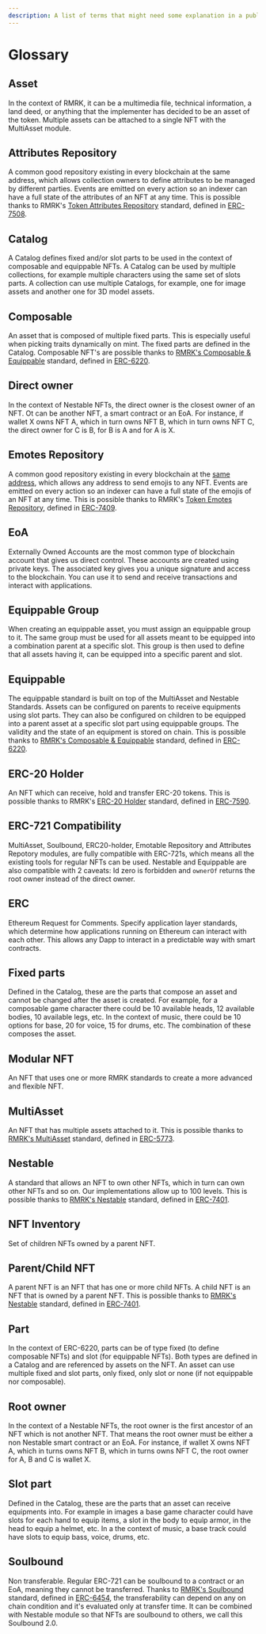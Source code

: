 ```yaml
---
description: A list of terms that might need some explanation in a public glossary. They might be specific to our standards, ambiguous, etc.
---
```


# Glossary

## Asset
In the context of RMRK, it can be a multimedia file, technical information, a land deed, or anything that the implementer has decided to be an asset of the token. Multiple assets can be attached to a single NFT with the MultiAsset module.

## Attributes Repository
A common good repository existing in every blockchain at the same address, which allows collection owners to define attributes to be managed by different parties. Events are emitted on every action so an indexer can have a full state of the attributes of an NFT at any time. This is possible thanks to RMRK's [Token Attributes Repository](./attributes) standard, defined in [ERC-7508](https://eips.ethereum.org/EIPS/eip-7508).

## Catalog
A Catalog defines fixed and/or slot parts to be used in the context of composable and equippable NFTs. A Catalog can be used by multiple collections, for example multiple characters using the same set of slots parts. A collection can use multiple Catalogs, for example, one for image assets and another one for 3D model assets.

## Composable
An asset that is composed of multiple fixed parts. This is especially useful when picking traits dynamically on mint. The fixed parts are defined in the Catalog. Composable NFT's are possible thanks to [RMRK's Composable & Equippable](./composable-equippable) standard, defined in [ERC-6220](https://eips.ethereum.org/EIPS/eip-6220).

## Direct owner
In the context of Nestable NFTs, the direct owner is the closest owner of an NFT. Ot can be another NFT, a smart contract or an EoA. For instance, if wallet X owns NFT A, which in turn owns NFT B, which in turn owns NFT C, the direct owner for C is B, for B is A and for A is X.

## Emotes Repository
A common good repository existing in every blockchain at the [same address](https://blockscan.com/address/0x3110735F0b8e71455bAe1356a33e428843bCb9A1), which allows any address to send emojis to any NFT. Events are emitted on every action so an indexer can have a full state of the emojis of an NFT at any time. This is possible thanks to RMRK's [Token Emotes Repository](./emotable), defined in [ERC-7409](https://eips.ethereum.org/EIPS/eip-7409).

## EoA
Externally Owned Accounts are the most common type of blockchain account that gives us direct control. These accounts are created using private keys. The associated key gives you a unique signature and access to the blockchain. You can use it to send and receive transactions and interact with applications.

## Equippable Group
When creating an equippable asset, you must assign an equippable group to it. The same group must be used for all assets meant to be equipped into a combination parent at a specific slot. This group is then used to define that all assets having it, can be equipped into a specific parent and slot.

## Equippable
The equippable standard is built on top of the MultiAsset and Nestable Standards. Assets can be configured on parents to receive equipments using slot parts. They can also be configured on children to be equipped into a parent asset at a specific slot part using equippable groups. The validity and the state of an equipment is stored on chain. This is possible thanks to [RMRK's Composable & Equippable](./composable-equippable) standard, defined in [ERC-6220](https://eips.ethereum.org/EIPS/eip-6220).

## ERC-20 Holder
An NFT which can receive, hold and transfer ERC-20 tokens. This is possible thanks to RMRK's [ERC-20 Holder](./erc20holder) standard, defined in [ERC-7590](https://eips.ethereum.org/EIPS/eip-7590).

## ERC-721 Compatibility
MultiAsset, Soulbound, ERC20-holder, Emotable Repository and Attributes Repotory modules, are fully compatible with ERC-721s, which means all the existing tools for regular NFTs can be used. Nestable and Equippable are also compatible with 2 caveats: Id zero is forbidden and `ownerOf` returns the root owner instead of the direct owner.

## ERC
Ethereum Request for Comments. Specify application layer standards, which determine how applications running on Ethereum can interact with each other. This allows any Dapp to interact in a predictable way with smart contracts.

## Fixed parts
Defined in the Catalog, these are the parts that compose an asset and cannot be changed after the asset is created. For example, for a composable game character there could be 10 available heads, 12 available bodies, 10 available legs, etc. In the context of music, there could be 10 options for base, 20 for voice, 15 for drums, etc. The combination of these composes the asset.

## Modular NFT
An NFT that uses one or more RMRK standards to create a more advanced and flexible NFT. 

## MultiAsset
An NFT that has multiple assets attached to it. This is possible thanks to [RMRK's MultiAsset](./multiasset) standard, defined in [ERC-5773](https://eips.ethereum.org/EIPS/eip-5773).

## Nestable
A standard that allows an NFT to own other NFTs, which in turn can own other NFTs and so on. Our implementations allow up to 100 levels. This is possible thanks to [RMRK's Nestable](./nestable) standard, defined in [ERC-7401](https://eips.ethereum.org/EIPS/eip-7401).

## NFT Inventory
Set of children NFTs owned by a parent NFT.

## Parent/Child NFT
A parent NFT is an NFT that has one or more child NFTs. A child NFT is an NFT that is owned by a parent NFT. This is possible thanks to [RMRK's Nestable](./nestable) standard, defined in [ERC-7401](https://eips.ethereum.org/EIPS/eip-7401).

## Part
In the context of ERC-6220, parts can be of type fixed (to define composable NFTs) and slot (for equippable NFTs). Both types are defined in a Catalog and are referenced by assets on the NFT. An asset can use multiple fixed and slot parts, only fixed, only slot or none (if not equippable nor composable).

## Root owner
In the context of a Nestable NFTs, the root owner is the first ancestor of an NFT which is not another NFT. That means the root owner must be either a non Nestable smart contract or an EoA. For instance, if wallet X owns NFT A, which in turns owns NFT B, which in turns owns NFT C, the root owner for A, B and C is wallet X.

## Slot part
Defined in the Catalog, these are the parts that an asset can receive equipments into. For example in images a base game character could have slots for each hand to equip items, a slot in the body to equip armor, in the head to equip a helmet, etc. In a the context of music, a base track could have slots to equip bass, voice, drums, etc.

## Soulbound
Non transferable. Regular ERC-721 can be soulbound to a contract or an EoA, meaning they cannot be transferred. Thanks to [RMRK's Soulbound](./soulbound) standard, defined in [ERC-6454](https://eips.ethereum.org/EIPS/eip-6454), the transferability can depend on any on chain condition and it's evaluated only at transfer time. It can be combined with Nestable module so that NFTs are soulbound to others, we call this Soulbound 2.0.